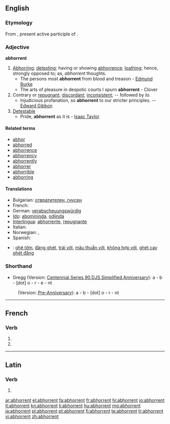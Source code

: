 ==English==

===Etymology===
From {{etyl|la|en}} {{term|abhorrens|abhorrēns|lang=la}}, present active participle of {{term|abhorreo|abhorreō|abhor|lang=la}}.

===Adjective===
'''abhorrent'''

# [[abhor|Abhorring]]; [[detesting]]; having or showing [[abhorrence]]; [[loathing]]; hence, strongly opposed to; as, ''abhorrent'' thoughts.
#* The persons most '''abhorrent''' from blood and treason - [[w:Edmund Burke|Edmund Burke]]
#* The arts of pleasure in despotic courts I spurn '''abhorrent''' - Clover
# Contrary or [[repugnant]]; [[discordant]]; [[inconsistent]]; -- followed by ''to''.
#* Injudicious profanation, so '''abhorrent''' to our stricter principles. -- [[w:Edward Gibbon|Edward Gibbon]]
# [[detestable|Detestable]]
#* Pride, '''abhorrent''' as it is - [[w:Isaac Taylor|Isaac Taylor]]

====Related terms====
* [[abhor]]
* [[abhorred]]
* [[abhorrence]]
* [[abhorrency]]
* [[abhorrently]]
* [[abhorrer]]
* [[abhorrible]]
* [[abhorring]]

====Translations====
* Bulgarian: [[отвратителен, гнусен]]
* French: {{t+|fr|répugnant}}
* German: [[verabscheuungswürdig]]
* [[Ido]]: [[abomininda]], [[odiinda]]
* [[Interlingua]]: [[abhorrente]], [[repugnante]]
* Italian: {{t+|it|ripugnante}}
* Norwegian: {{t|no|avskyelig}}, {{t|no|vemmelig}}
* Spanish: {{t+|es|repugnante}}

{{checktrans}}
* {{ttbc|Vietnamese}}: [[ghê tởm]], [[đáng ghét]], [[trái với]], [[mâu thuẫn với]], [[không hợp với]], [[ghét cay ghét đắng]]

===Shorthand===

* Gregg (Version: [http://en.wikipedia.org/wiki/Gregg_Shorthand#Centennial_Gregg_Shorthand Centennial],[http://en.wikipedia.org/wiki/Gregg_Shorthand#Series_90_Gregg_Shorthand  Series 90],[http://en.wikipedia.org/wiki/Gregg_Shorthand#Diamond_Jubilee_Gregg_Shorthand  DJS],[http://en.wikipedia.org/wiki/Gregg_Shorthand#Simplified_Gregg_Shorthand Simplified],[http://en.wikipedia.org/wiki/Gregg_Shorthand#Anniversary_Gregg_Shorthand Anniversary]): a - b - [dot] o - r - e - nt
: (Version: [http://en.wikipedia.org/wiki/Gregg_Shorthand#Pre_Anniversary_Gregg_Shorthand Pre-Anniversary]): a - b - [dot] o - r - nt

----

==French==

===Verb===
{{fr-verb-form}}

# {{form of|[[third-person|Third-person]] [[plural]] [[present indicative]]|abhorrer|lang=fr}}
# {{form of|Third-person plural [[present subjunctive]]|abhorrer|lang=fr}}

----

==Latin==

===Verb===
{{la-verb-form|abhorrent}}

# {{conjugation of|abhorreo|abhorreō|3|p|pres|act|ind|lang=la}}

[[ar:abhorrent]]
[[el:abhorrent]]
[[fa:abhorrent]]
[[fr:abhorrent]]
[[hi:abhorrent]]
[[io:abhorrent]]
[[it:abhorrent]]
[[kn:abhorrent]]
[[li:abhorrent]]
[[hu:abhorrent]]
[[mg:abhorrent]]
[[ja:abhorrent]]
[[pl:abhorrent]]
[[pt:abhorrent]]
[[fi:abhorrent]]
[[te:abhorrent]]
[[tr:abhorrent]]
[[vi:abhorrent]]
[[zh:abhorrent]]